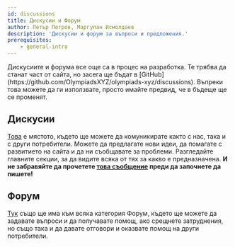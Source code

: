 ```yaml
---
id: discussions
title: Дискусии и Форум
author: Петър Петров, Маргулан Исмолдаев
description: 'Дискусии и форум за въпроси и предложения.'
prerequisites: 
    - general-intro
---
```


<Warning>
Дискусиите и форума все още са в процес на разработка. Те трябва да станат част от сайта, но засега ще бъдат в [GitHub](https://github.com/OlympiadsXYZ/olympiads-xyz/discussions). Въпреки това можете да ги използвате, просто имайте предвид, че в бъдеще ще се променят.
</Warning>

## Дискусии
[Това](https://github.com/OlympiadsXYZ/olympiads-xyz/discussions) е мястото, където ще можете да комуникирате както с нас, така и с други потребители. Можете да предлагате нови идеи, да помагате с развитието на сайта и да ни съобщавате за проблеми. Разгледайте главните секции, за да видите всяка от тях за какво е предназначена. **И не забравяйте да прочетете [това съобщение](https://github.com/OlympiadsXYZ/olympiads-xyz/discussions/4) преди да започнете да пишете!**

## Форум
[Тук](https://github.com/OlympiadsXYZ/olympiads-xyz/discussions) също ще има към всяка категория Форум, където ще можете да задавате въпроси и да получавате помощ, ако срещнете затруднения, но също така и да давате отговори и оказвате помощ на други потребители.

